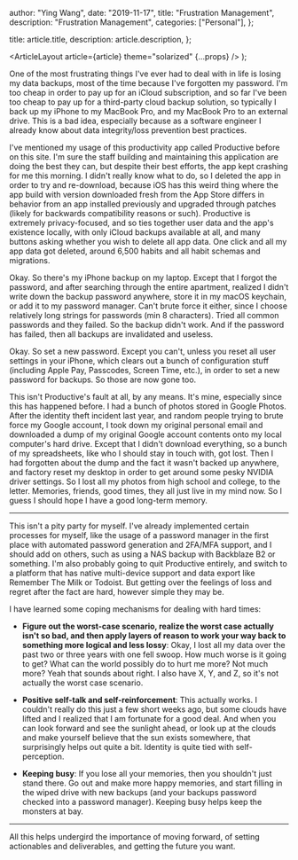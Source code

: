 
  author: "Ying Wang",
  date: "2019-11-17",
  title: "Frustration Management",
  description: "Frustration Management",
  categories: ["Personal"],
};

  title: article.title,
  description: article.description,
};

  <ArticleLayout article={article} theme="solarized" {...props} />
);

One of the most frustrating things I've ever had to deal with in life is losing
my data backups, most of the time because I've forgotten my password. I'm too
cheap in order to pay up for an iCloud subscription, and so far I've been too
cheap to pay up for a third-party cloud backup solution, so typically I back up
my iPhone to my MacBook Pro, and my MacBook Pro to an external drive. This is a
bad idea, especially because as a software engineer I already know about data
integrity/loss prevention best practices.

I've mentioned my usage of this productivity app called Productive before on
this site. I'm sure the staff building and maintaining this application are
doing the best they can, but despite their best efforts, the app kept crashing
for me this morning. I didn't really know what to do, so I deleted the app in
order to try and re-download, because iOS has this weird thing where the app
build with version downloaded fresh from the App Store differs in behavior from
an app installed previously and upgraded through patches (likely for backwards
compatibility reasons or such). Productive is extremely privacy-focused, and so
ties together user data and the app's existence locally, with only iCloud
backups available at all, and many buttons asking whether you wish to delete all
app data. One click and all my app data got deleted, around 6,500 habits and all
habit schemas and migrations.

Okay. So there's my iPhone backup on my laptop. Except that I forgot the
password, and after searching through the entire apartment, realized I didn't
write down the backup password anywhere, store it in my macOS keychain, or add
it to my password manager. Can't brute force it either, since I choose
relatively long strings for passwords (min 8 characters). Tried all common
passwords and they failed. So the backup didn't work. And if the password has
failed, then all backups are invalidated and useless.

Okay. So set a new password. Except you can't, unless you reset all user
settings in your iPhone, which clears out a bunch of configuration stuff
(including Apple Pay, Passcodes, Screen Time, etc.), in order to set a new
password for backups. So those are now gone too.

This isn't Productive's fault at all, by any means. It's mine, especially since
this has happened before. I had a bunch of photos stored in Google Photos. After
the identity theft incident last year, and random people trying to brute force
my Google account, I took down my original personal email and downloaded a dump
of my original Google account contents onto my local computer's hard drive.
Except that I didn't download everything, so a bunch of my spreadsheets, like
who I should stay in touch with, got lost. Then I had forgotten about the dump
and the fact it wasn't backed up anywhere, and factory reset my desktop in order
to get around some pesky NVIDIA driver settings. So I lost all my photos from
high school and college, to the letter. Memories, friends, good times, they all
just live in my mind now. So I guess I should hope I have a good long-term
memory.

---

This isn't a pity party for myself. I've already implemented certain processes
for myself, like the usage of a password manager in the first place with
automated password generation and 2FA/MFA support, and I should add on others,
such as using a NAS backup with Backblaze B2 or something. I'm also probably
going to quit Productive entirely, and switch to a platform that has native
multi-device support and data export like Remember The Milk or Todoist. But
getting over the feelings of loss and regret after the fact are hard, however
simple they may be.

I have learned some coping mechanisms for dealing with hard times:

- **Figure out the worst-case scenario, realize the worst case actually isn't
  so bad, and then apply layers of reason to work your way back to something
  more logical and less lossy**: Okay, I lost all my data over the past two or
  three years with one fell swoop. How much worse is it going to get? What can
  the world possibly do to hurt me more? Not much more? Yeah that sounds about
  right. I also have X, Y, and Z, so it's not actually the worst case
  scenario.

- **Positive self-talk and self-reinforcement**: This actually works. I
  couldn't really do this just a few short weeks ago, but some clouds have
  lifted and I realized that I am fortunate for a good deal. And when you can
  look forward and see the sunlight ahead, or look up at the clouds and make
  yourself believe that the sun exists somewhere, that surprisingly helps out
  quite a bit. Identity is quite tied with self-perception.

- **Keeping busy**: If you lose all your memories, then you shouldn't just
  stand there. Go out and make more happy memories, and start filling in the
  wiped drive with new backups (and your backups password checked into a
  password manager). Keeping busy helps keep the monsters at bay.

---

All this helps undergird the importance of moving forward, of setting
actionables and deliverables, and getting the future you want.

